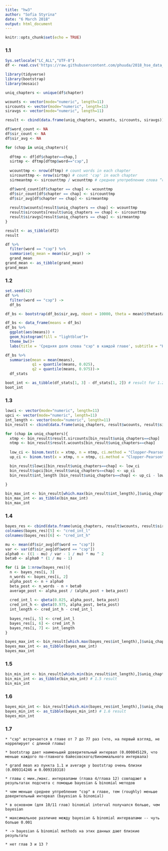```yaml
---
title: "hw3"
author: "Sofia Styrina"
date: "6 March 2018"
output: html_document
---
```


```r
knitr::opts_chunk$set(echo = TRUE)
```


### 1.1
```r
Sys.setlocale("LC_ALL","UTF-8")
df <- read.csv('https://raw.githubusercontent.com/phuuda/2018_hse_data_analysis/master/hw3_binomial_ci/hw3_wodehouse.csv')

library(tidyverse)
library(bootstrap)
library(mosaic)

uniq_chapters <- unique(df$chapter)

wcounts <- vector(mode="numeric", length=11)
sircounts <- vector(mode="numeric", length=11)
siravgs <- vector(mode="numeric", length=11)

result <- cbind(data.frame(uniq_chapters, wcounts, sircounts, siravgs))

df$word_count <- NA
df$sir_count <- NA
df$sir_avg <- NA

for (chap in uniq_chapters){
  
  dftmp <- df[df$chapter==chap,]
  sirtmp <- dftmp[dftmp$word=="сэр",]
  
  wcounttmp <- nrow(dftmp) # count words in each chapter
  sircounttmp <- nrow(sirtmp) # count 'сэр' in each chapter
  sirmeantmp <- sircounttmp / wcounttmp # среднее употребление слова “сэр” в главе

  df$word_count[df$chapter == chap] <- wcounttmp
  df$sir_count[df$chapter == chap] <- sircounttmp
  df$sir_avg[df$chapter == chap] <- sirmeantmp
  
  result$wcounts[result$uniq_chapters == chap] <- wcounttmp
  result$sircounts[result$uniq_chapters == chap] <- sircounttmp
  result$siravgs[result$uniq_chapters == chap] <- sirmeantmp
}

result <- as_tibble(df2)
result

df %>% 
  filter(word == "сэр") %>% 
  summarise(g_mean = mean(sir_avg)) ->
  grand_mean
grand_mean <- as_tibble(grand_mean)
grand_mean

```

### 1.2
```r

set.seed(42)
df %>% 
  filter(word == "сэр") ->
  df_bs

df_bs <- bootstrap(df_bs$sir_avg, nboot = 10000, theta = mean)$thetastar

df_bs <- data_frame(means = df_bs) 
df_bs %>% 
  ggplot(aes(means)) +
  geom_histogram(fill = "lightblue")+
  theme_bw()+
  labs(title = 'Средняя доля слова "сэр" в каждой главе', subtitle = "На основе 10000 бутстрэп-подвыборок")

df_bs %>%
  summarise(mean = mean(means),
            q1 = quantile(means, 0.025),
            q2 = quantile(means, 0.975))->
  df_stats

boot_int <- as_tibble(df_stats[1, 3] - df_stats[1, 2]) # result for 1.2
boot_int
```

### 1.3
```r

lowci <- vector(mode="numeric", length=11)
upci <- vector(mode="numeric", length=11)
int_length <- vector(mode="numeric", length=11)
bin_result <- cbind(data.frame(uniq_chapters, result$wcounts, result$sircounts, result$siravgs, lowci, upci, int_length))

for (chap in uniq_chapters){
  xtmp <- bin_result$result.sircounts[bin_result$uniq_chapters==chap]
  ntmp <- bin_result$result.wcounts[bin_result$uniq_chapters==chap]
    
  low_ci <- binom.test(x = xtmp, n = ntmp, ci.method = "Clopper-Pearson")$conf.int[1]
  up_ci <- binom.test(x = xtmp, n = ntmp, ci.method = "Clopper-Pearson")$conf.int[2]

  bin_result$lowci[bin_result$uniq_chapters==chap] <- low_ci
  bin_result$upci[bin_result$uniq_chapters==chap] <- up_ci
  bin_result$int_length [bin_result$uniq_chapters==chap] <- up_ci - low_ci
  
}

bin_max_int <- bin_result[which.max(bin_result$int_length),]$uniq_chapters
bin_max_int <- as_tibble(bin_max_int)
bin_max_int

```

### 1.4
```r

bayes_res <- cbind(data.frame(uniq_chapters, result$wcounts, result$sircounts, result$siravgs, lowci, upci, int_length))
colnames(bayes_res)[5] <- "cred_int_l"
colnames(bayes_res)[6] <- "cred_int_h"

mu <- mean(df$sir_avg[df$word == "сэр"])
var <- var(df$sir_avg[df$word == "сэр"])
alpha0 <- ((1 - mu) / var - 1 / mu) * mu ^ 2
beta0 <- alpha0 * (1 / mu - 1)

for (i in 1:nrow(bayes_res)){
  n <- bayes_res[i, 3]
  n_words <- bayes_res[i, 2]
  alpha_post <- n + alpha0
  beta_post <- n_words - n + beta0
  average_post <- alpha_post / (alpha_post + beta_post)
  
  cred_int_l <- qbeta(0.025, alpha_post, beta_post)
  cred_int_h <- qbeta(0.975, alpha_post, beta_post)
  int_length <- cred_int_h - cred_int_l
  
  bayes_res[i, 5] <- cred_int_l
  bayes_res[i, 6] <- cred_int_h
  bayes_res[i, 7] <- int_length
}

bayes_max_int <- bin_result[which.max(bayes_res$int_length),]$uniq_chapters
bayes_max_int <- as_tibble(bayes_max_int)
bayes_max_int

```

### 1.5
```r

bin_min_int <- bin_result[which.min(bin_result$int_length),]$uniq_chapters
bin_min_int <- as_tibble(bin_min_int) # 1.5 result
bin_min_int

```

### 1.6
```r

bayes_min_int <- bin_result[which.min(bayes_res$int_length),]$uniq_chapters
bayes_min_int <- as_tibble(bayes_min_int) # 1.6 result
bayes_min_int

```

### 1.7
```
* "сэр" встречается в главе от 7 до 77 раз (что, на первый взгляд, не коррелирует с длиной главы)

* bootstrap дает наименьший доверительный интервал (0.000845129, что меньше каждого по-главного байесовского/биномиального интервала)

* grand mean из пункта 1.1 и average у bootstrap очень близки (0.009314246 и 0.009310318)

* главы с мин./макс. интервалами (глава 4/глава 12) совпадают в результатах подсчета с помощью bayesian & binomial методов

* чем меньше среднее уптребление "сэр" в главе, тем (roughly) меньше доверительный интервал (bayesian & binomial)

* в основном (для 10/11 глав) binomial interval получался больше, чем bayesian

* максимальное различие между bayesian & binomial интервалами -- чуть больше 0.001

* -> bayesian & binomial methods на этих данных дают близкие результаты

* нет глав 3 и 13 ?


```

